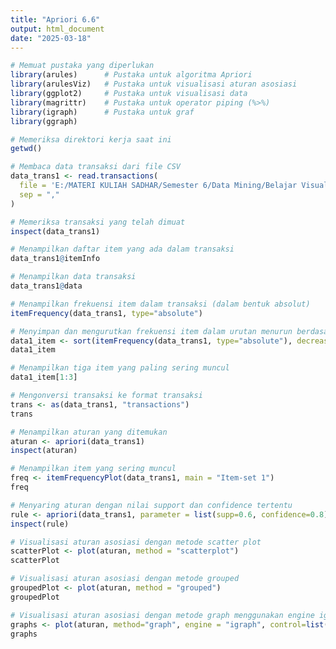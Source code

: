 ```yaml
---
title: "Apriori 6.6"
output: html_document
date: "2025-03-18"
---
```

```r
# Memuat pustaka yang diperlukan
library(arules)      # Pustaka untuk algoritma Apriori
library(arulesViz)   # Pustaka untuk visualisasi aturan asosiasi
library(ggplot2)     # Pustaka untuk visualisasi data
library(magrittr)    # Pustaka untuk operator piping (%>%)
library(igraph)      # Pustaka untuk graf
library(ggraph)  
```
```r
# Memeriksa direktori kerja saat ini
getwd()
```
```r
# Membaca data transaksi dari file CSV
data_trans1 <- read.transactions(
  file = 'E:/MATERI KULIAH SADHAR/Semester 6/Data Mining/Belajar Visualisasi Data R/Learn-Frequent-Pattern-With-R/learn.apriori.algorithm/dataset/items.csv',
  sep = ","
)

```

```r
# Memeriksa transaksi yang telah dimuat
inspect(data_trans1)
```

```r
# Menampilkan daftar item yang ada dalam transaksi
data_trans1@itemInfo

```

```r
# Menampilkan data transaksi
data_trans1@data
```

```r
# Menampilkan frekuensi item dalam transaksi (dalam bentuk absolut)
itemFrequency(data_trans1, type="absolute")
```

```r
# Menyimpan dan mengurutkan frekuensi item dalam urutan menurun berdasarkan frekuensi absolut
data1_item <- sort(itemFrequency(data_trans1, type="absolute"), decreasing = TRUE)
data1_item
```
```r
# Menampilkan tiga item yang paling sering muncul
data1_item[1:3]

```
```r
# Mengonversi transaksi ke format transaksi
trans <- as(data_trans1, "transactions")
trans
```
```r
# Menampilkan aturan yang ditemukan
aturan <- apriori(data_trans1)
inspect(aturan)
```


```r
# Menampilkan item yang sering muncul
freq <- itemFrequencyPlot(data_trans1, main = "Item-set 1")
freq
```

```r
# Menyaring aturan dengan nilai support dan confidence tertentu
rule <- apriori(data_trans1, parameter = list(supp=0.6, confidence=0.8))
inspect(rule)
```

```r
# Visualisasi aturan asosiasi dengan metode scatter plot
scatterPlot <- plot(aturan, method = "scatterplot")
scatterPlot
```

```r
# Visualisasi aturan asosiasi dengan metode grouped
groupedPlot <- plot(aturan, method = "grouped")
groupedPlot
```

```r

# Visualisasi aturan asosiasi dengan metode graph menggunakan engine igraph
graphs <- plot(aturan, method="graph", engine = "igraph", control=list(layout=igraph::with_fr()))
graphs
```


